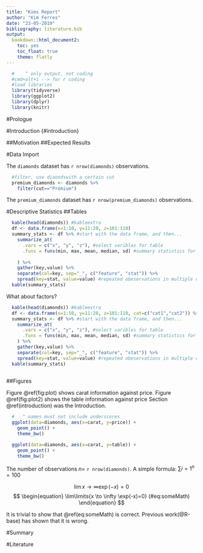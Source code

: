 ```yaml
---
title: "Kims Report"
author: "Kim Ferres"
date: "23-05-2019"
bibliography: literature.bib 
output:
  bookdown::html_document2:
    toc: yes
    toc_float: true
    theme: flatly
---
```


```r
  #    ^ only output, not coding
  #cmd+alt+i --> for r coding
  #load libraries
  library(tidyverse)
  library(ggplot2)
  library(dplyr)
  library(knitr)
```
#Prologue

#Introduction {#introduction}

##Motivation
##Expected Results


#Data Import

The `diamonds` dataset has `r nrow(diamonds)` observations.
```r
  #filter, use diaondswith a certain cut
  premium_diamonds <- diamonds %>%
    filter(cut=="Premium")
```

The `premium_diamonds` dataset has `r nrow(premium_diamonds)` observations.

#Descriptive Statistics
##Tables

```r
  kable(head(diamonds)) #kableextra
  df <- data.frame(x=1:10, y=11:20, z=101:110)
  summary_stats <- df %>% #start with the data frame, and then...
    summarize_at(
      .vars = c("x", "y", "z"), #select varibles for table
      .funs = funs(min, max, mean, median, sd) #summary statistics for table
      
    ) %>% 
    gather(key,value) %>%
    separate(col=key, sep="_", c("feature", "stat")) %>%
    spread(key=stat, value=value) #repeated obeservations in multiple columns
  kable(summary_stats)
```

What about factors?

```r
  kable(head(diamonds)) #kableextra
  df <- data.frame(x=1:10, y=11:20, z=101:110, cat=c("cat1","cat2")) %>% filter(cat=="cat1")
  summary_stats <- df %>% #start with the data frame, and then...
    summarize_at(
      .vars = c("x", "y", "z"), #select varibles for table
      .funs = funs(min, max, mean, median, sd) #summary statistics for table
    ) %>% 
    gather(key,value) %>%
    separate(col=key, sep="_", c("feature", "stat")) %>%
    spread(key=stat, value=value) #repeated obeservations in multiple columns
  kable(summary_stats)
  
```


##Figures

Figure \@ref(fig:plot) shows carat information against price.
Figure \@ref(fig:plot2) shows the table information against price
Section  \@ref(introduction) was the Introduction.

```r
  #   ^ names must not include underscores
  ggplot(data=diamonds, aes(x=carat, y=price)) +
    geom_point() +
    theme_bw()
```

```r
  ggplot(data=diamonds, aes(x=carat, y=table)) +
    geom_point() +
    theme_bw()
```

The number of observations $n=$ `r nrow(diamonds)`. A simple formula: $\sum{i=1}^n = 100$

$$
\begin{equation}
\lim\limits{x \to \infty \exp(-x)=0}
\end{equation}
$$
$$
\begin{equation}
\lim\limits{x \to \infty \exp(-x)=0}
(#eq:someMath)
\end{equation}
$$

It is trivial to show that \@ref(eq:someMath) is correct.
Previous work(@R-base) has shown that it is wrong.


#Summary



#Literature






